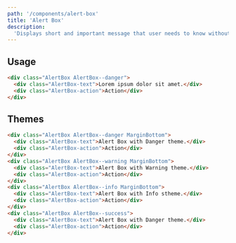 ```yaml
---
path: '/components/alert-box'
title: 'Alert Box'
description:
  'Displays short and important message that user needs to know without much interuption.'
---
```


## Usage

```html preview=true size=compact
<div class="AlertBox AlertBox--danger">
  <div class="AlertBox-text">Lorem ipsum dolor sit amet.</div>
  <div class="AlertBox-action">Action</div>
</div>
```

## Themes

```html preview=true size=compact
<div class="AlertBox AlertBox--danger MarginBottom">
  <div class="AlertBox-text">Alert Box with Danger theme.</div>
  <div class="AlertBox-action">Action</div>
</div>
<div class="AlertBox AlertBox--warning MarginBottom">
  <div class="AlertBox-text">Alert Box with Warning theme.</div>
  <div class="AlertBox-action">Action</div>
</div>
<div class="AlertBox AlertBox--info MarginBottom">
  <div class="AlertBox-text">Alert Box with Info stheme.</div>
  <div class="AlertBox-action">Action</div>
</div>
<div class="AlertBox AlertBox--success">
  <div class="AlertBox-text">Alert Box with Danger theme.</div>
  <div class="AlertBox-action">Action</div>
</div>
```

